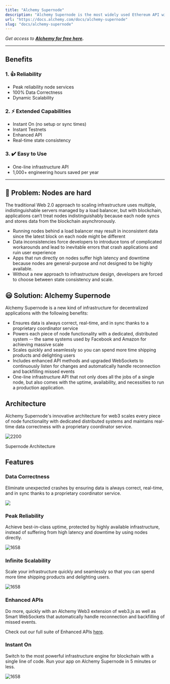 ```yaml
---
title: "Alchemy Supernode"
description: "Alchemy Supernode is the most widely used Ethereum API with all the functionality of a node, but with supercharged reliability, data correctness, and scalability."
url: "https://docs.alchemy.com/docs/alchemy-supernode"
slug: "docs/alchemy-supernode"
---
```


*Get access to* [***Alchemy for free here***](https://alchemy.com/?r=affiliate:e68b2f77-7fc7-4ef7-8e9c-cdfea869b9b5)***.***

***

## Benefits

### 1. 👍 Reliability

* Peak reliability node services
* 100% Data Correctness
* Dynamic Scalability

### 2. ⚡ Extended Capabilities

* Instant On (no setup or sync times)
* Instant Testnets
* Enhanced API
* Real-time state consistency

### 3. ✔️ Easy to Use

* One-line infrastructure API
* 1,000+ engineering hours saved per year

***

## 🥱 Problem: Nodes are hard

The traditional Web 2.0 approach to scaling infrastructure uses multiple, indistinguishable servers managed by a load balancer, but with blockchain, applications can’t treat nodes indistinguishably because each node syncs and stores data from the blockchain asynchronously.

* Running nodes behind a load balancer may result in inconsistent data since the latest block on each node might be different
* Data inconsistencies force developers to introduce tons of complicated workarounds and lead to inevitable errors that crash applications and ruin user experience
* Apps that run directly on nodes suffer high latency and downtime because nodes are general-purpose and not designed to be highly available.
* Without a new approach to infrastructure design, developers are forced to choose between state consistency and scale.

## 😃 Solution: Alchemy Supernode

Alchemy Supernode is a new kind of infrastructure for decentralized applications with the following benefits:

* Ensures data is always correct, real-time, and in sync thanks to a proprietary coordinator service
* Powers each piece of node functionality with a dedicated, distributed system -- the same systems used by Facebook and Amazon for achieving massive scale
* Scales quickly and seamlessly so you can spend more time shipping products and delighting users
* Includes enhanced API methods and upgraded WebSockets to continuously listen for changes and automatically handle reconnection and backfilling missed events
* One-line infrastructure API that not only does all the jobs of a single node, but also comes with the uptime, availability, and necessities to run a production application.

## Architecture

Alchemy Supernode's innovative architecture for web3 scales every piece of node functionality with dedicated distributed systems and maintains real-time data correctness with a proprietary coordinator service.

![2200](66f6e2d-supernode_architecture_.png "supernode architecture .png")

Supernode Architecture

## Features

### Data Correctness

Eliminate unexpected crashes by ensuring data is always correct, real-time, and in sync thanks to a proprietary coordinator service.

![](5f2a1001e4061b01c4ceb5f9_Supernode%20-%20Data%20Co%20animation%203.gif)

### Peak Reliability

Achieve best-in-class uptime, protected by highly available infrastructure, instead of suffering from high latency and downtime by using nodes directly.

![1658](10c7560-supernode_uptime.png "supernode uptime.png")

### Infinite Scalability

Scale your infrastructure quickly and seamlessly so that you can spend more time shipping products and delighting users.

![1658](797a40d-supernode_scalability.png "supernode scalability.png")

### Enhanced APIs

Do more, quickly with an Alchemy Web3 extension of web3.js as well as Smart WebSockets that automatically handle reconnection and backfilling of missed events.

Check out our full suite of Enhanced APIs [here](/reference/data-overview).

### Instant On

Switch to the most powerful infrastructure engine for blockchain with a single line of code. Run your app on Alchemy Supernode in 5 minutes or less.

![1658](6cb2bb5-supernode_instant_on.png "supernode instant on.png")
